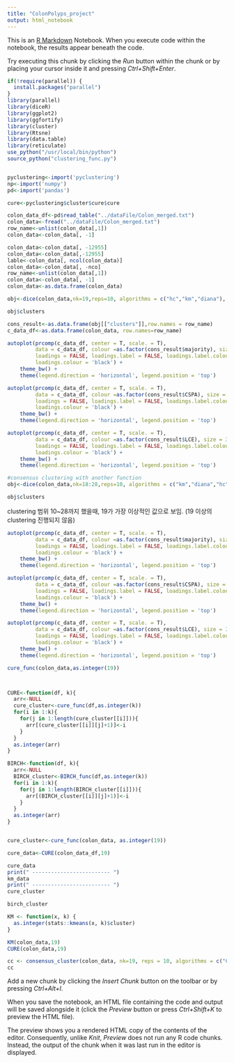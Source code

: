 ```yaml
---
title: "ColonPolyps_project"
output: html_notebook
---
```


This is an [R Markdown](http://rmarkdown.rstudio.com) Notebook. When you execute code within the notebook, the results appear beneath the code. 

Try executing this chunk by clicking the *Run* button within the chunk or by placing your cursor inside it and pressing *Ctrl+Shift+Enter*. 

```r
if(!require(parallel)) {
  install.packages("parallel")
}
library(parallel)
library(diceR)
library(ggplot2)
library(ggfortify)
library(cluster)
library(Rtsne)
library(data.table)
library(reticulate)
use_python("/usr/local/bin/python")
source_python("clustering_func.py")


pyclustering<-import('pyclustering')
np<-import('numpy')
pd<-import('pandas')

cure<-pyclustering$cluster$cure$cure

colon_data_df<-pd$read_table("../dataFile/Colon_merged.txt")
colon_data<-fread("../dataFile/Colon_merged.txt")
row_name<-unlist(colon_data[,1])
colon_data<-colon_data[, -1]
```

```r
colon_data<-colon_data[, -12955]
colon_data<-colon_data[,-12955]
lable<-colon_data[, ncol(colon_data)]
colon_data<-colon_data[, -nco]
row_name<-unlist(colon_data[,1])
colon_data<-colon_data[, -1]
colon_data<-as.data.frame(colon_data)
```

```r
obj<-dice(colon_data,nk=19,reps=10, algorithms = c("hc","km","diana"), cons.funs = c("majority","CSPA","LCE"), progress = TRUE , evaluate = F, prep.data = "full")
```
```r
obj$clusters
```

```r
cons_result<-as.data.frame(obj[["clusters"]],row.names = row_name)
c_data_df<-as.data.frame(colon_data, row.names=row_name)
```

```r
autoplot(prcomp(c_data_df, center = T, scale. = T), 
         data = c_data_df, colour =as.factor(cons_result$majority), size = 3, label = F,
         loadings = FALSE, loadings.label = FALSE, loadings.label.colour = "black",
         loadings.colour = 'black') +
    theme_bw() + 
    theme(legend.direction = 'horizontal', legend.position = 'top')
```

```r
autoplot(prcomp(c_data_df, center = T, scale. = T), 
         data = c_data_df, colour =as.factor(cons_result$CSPA), size = 3, label = F,
         loadings = FALSE, loadings.label = FALSE, loadings.label.colour = "black",
         loadings.colour = 'black') +
    theme_bw() + 
    theme(legend.direction = 'horizontal', legend.position = 'top')
```

```r
autoplot(prcomp(c_data_df, center = T, scale. = T), 
         data = c_data_df, colour =as.factor(cons_result$LCE), size = 3, label = F,
         loadings = FALSE, loadings.label = FALSE, loadings.label.colour = "black",
         loadings.colour = 'black') +
    theme_bw() + 
    theme(legend.direction = 'horizontal', legend.position = 'top')

```

```r
#consensus clustering with another function
obj<-dice(colon_data,nk=18:28,reps=10, algorithms = c("km","diana","hc"), cons.funs = c("majority","CSPA","LCE"), progress = TRUE , evaluate = F , prep.data = "full")
```

```r
obj$clusters
```
clustering 범위 10~28까지 했을때, 19가 가장 이상적인 값으로 보임. (19 이상의 clustering 진행되지 않음)

```r
autoplot(prcomp(c_data_df, center = T, scale. = T), 
         data = c_data_df, colour =as.factor(cons_result$majority), size = 3, label = F,
         loadings = FALSE, loadings.label = FALSE, loadings.label.colour = "black",
         loadings.colour = 'black') +
    theme_bw() + 
    theme(legend.direction = 'horizontal', legend.position = 'top')
```

```r
autoplot(prcomp(c_data_df, center = T, scale. = T), 
         data = c_data_df, colour =as.factor(cons_result$CSPA), size = 3, label = F,
         loadings = FALSE, loadings.label = FALSE, loadings.label.colour = "black",
         loadings.colour = 'black') +
    theme_bw() + 
    theme(legend.direction = 'horizontal', legend.position = 'top')
```

```r
autoplot(prcomp(c_data_df, center = T, scale. = T), 
         data = c_data_df, colour =as.factor(cons_result$LCE), size = 3, label = F,
         loadings = FALSE, loadings.label = FALSE, loadings.label.colour = "black",
         loadings.colour = 'black') +
    theme_bw() + 
    theme(legend.direction = 'horizontal', legend.position = 'top')

```

```r
cure_func(colon_data,as.integer(19))



CURE<-function(df, k){
  arr<-NULL
  cure_cluster<-cure_func(df,as.integer(k))
  for(i in 1:k){
    for(j in 1:length(cure_cluster[[i]])){
      arr[(cure_cluster[[i]][j]+1)]<-i
    }
  }
  as.integer(arr)
}

BIRCH<-function(df, k){
  arr<-NULL
  BIRCH_cluster<-BIRCH_func(df,as.integer(k))
  for(i in 1:k){
    for(j in 1:length(BIRCH_cluster[[i]])){
      arr[(BIRCH_cluster[[i]][j]+1)]<-i
    }
  }
  as.integer(arr)
}


cure_cluster<-cure_func(colon_data, as.integer(19))

cure_data<-CURE(colon_data_df,19)

```

```r
cure_data
print(" ------------------------- ")
km_data
print(" ------------------------- ")
cure_cluster
```

```r
birch_cluster
```
```r
KM <- function(x, k) {
  as.integer(stats::kmeans(x, k)$cluster)
}

KM(colon_data,19)
CURE(colon_data,19)

cc <- consensus_cluster(colon_data, nk=19, reps = 10, algorithms = c("CURE", "BIRCH"), progress = T, prep.data = "full")
cc
```







Add a new chunk by clicking the *Insert Chunk* button on the toolbar or by pressing *Ctrl+Alt+I*.

When you save the notebook, an HTML file containing the code and output will be saved alongside it (click the *Preview* button or press *Ctrl+Shift+K* to preview the HTML file).

The preview shows you a rendered HTML copy of the contents of the editor. Consequently, unlike *Knit*, *Preview* does not run any R code chunks. Instead, the output of the chunk when it was last run in the editor is displayed.
